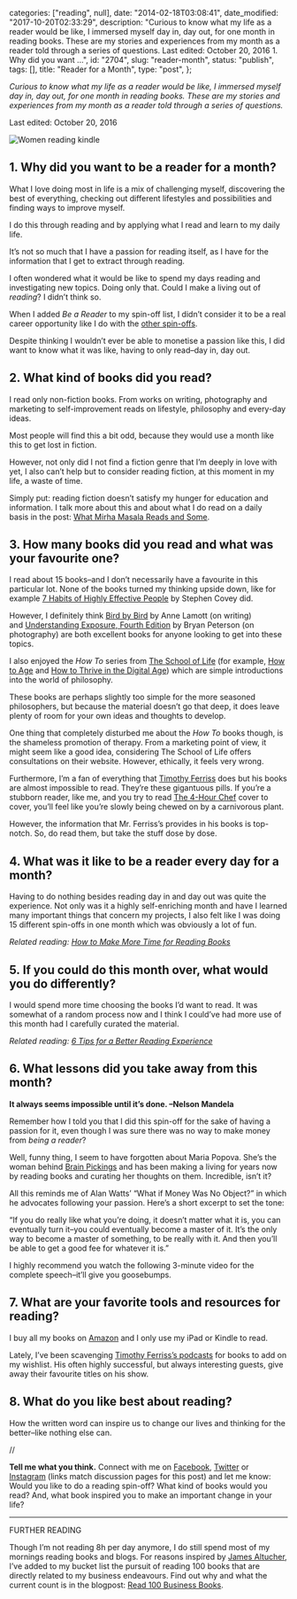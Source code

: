 
  categories: ["reading", null],
  date: "2014-02-18T03:08:41",
  date_modified: "2017-10-20T02:33:29",
  description:
    "Curious to know what my life as a reader would be like, I immersed myself day in, day out, for one month in reading books. These are my stories and experiences from my month as a reader told through a series of questions. Last edited: October 20, 2016 1. Why did you want …",
  id: "2704",
  slug: "reader-month",
  status: "publish",
  tags: [],
  title: "Reader for a Month",
  type: "post",
};


_Curious to know what my life as a reader would be like, I immersed myself day in, day out, for one month in reading books. These are my stories and experiences from my month as a reader told through a series of questions._

Last edited: October 20, 2016

![Women reading kindle](/pages/tsop/posts/reader-month/women-kindle-couch_1.jpg)

## 1. Why did you want to be a reader for a month?

What I love doing most in life is a mix of challenging myself, discovering the best of everything, checking out different lifestyles and possibilities and finding ways to improve myself.

I do this through reading and by applying what I read and learn to my daily life.

It’s not so much that I have a passion for reading itself, as I have for the information that I get to extract through reading.

I often wondered what it would be like to spend my days reading and investigating new topics. Doing only that. Could I make a living out of _reading_? I didn’t think so.

When I added _Be a Reader_ to my spin-off list, I didn’t consider it to be a real career opportunity like I do with the [other spin-offs](/tsop).

Despite thinking I wouldn’t ever be able to monetise a passion like this, I did want to know what it was like, having to only read–day in, day out.

## 2. What kind of books did you read?

I read only non-fiction books. From works on writing, photography and marketing to self-improvement reads on lifestyle, philosophy and every-day ideas.

Most people will find this a bit odd, because they would use a month like this to get lost in fiction.

However, not only did I not find a fiction genre that I’m deeply in love with yet, I also can’t help but to consider reading fiction, at this moment in my life, a waste of time.

Simply put: reading fiction doesn’t satisfy my hunger for education and information. I talk more about this and about what I do read on a daily basis in the post: [What Mirha Masala Reads and Some](/tsop/posts/reading-habits/).

## 3. How many books did you read and what was your favourite one?

I read about 15 books–and I don’t necessarily have a favourite in this particular lot. None of the books turned my thinking upside down, like for example [7 Habits of Highly Effective People](http://amzn.to/1G0z35N) by Stephen Covey did.

However, I definitely think [Bird by Bird](/tsop/posts/read-business-books#1-bird-by-bird) by Anne Lamott (on writing) and [Understanding Exposure, Fourth Edition](/tsop/posts/read-business-books#24-understanding-exposure-fourth-edition) by Bryan Peterson (on photography) are both excellent books for anyone looking to get into these topics.

I also enjoyed the *How To* series from [The School of Life](http://www.theschooloflife.com/) (for example, [How to Age](http://amzn.to/1wqfCLf) and [How to Thrive in the Digital Age](http://amzn.to/1wqfPxP)) which are simple introductions into the world of philosophy.

These books are perhaps slightly too simple for the more seasoned philosophers, but because the material doesn’t go that deep, it does leave plenty of room for your own ideas and thoughts to develop.

One thing that completely disturbed me about the *How To* books though, is the shameless promotion of therapy. From a marketing point of view, it might seem like a good idea, considering The School of Life offers consultations on their website. However, ethically, it feels very wrong.

Furthermore, I’m a fan of everything that [Timothy Ferriss](http://fourhourworkweek.com/blog/) does but his books are almost impossible to read. They’re these gigantuous pills. If you’re a stubborn reader, like me, and you try to read [The 4-Hour Chef](http://amzn.to/17DxEmX) cover to cover, you’ll feel like you’re slowly being chewed on by a carnivorous plant.

However, the information that Mr. Ferriss’s provides in his books is top-notch. So, do read them, but take the stuff dose by dose.

## 4. What was it like to be a reader every day for a month?

Having to do nothing besides reading day in and day out was quite the experience. Not only was it a highly self-enriching month and have I learned many important things that concern my projects, I also felt like I was doing 15 different spin-offs in one month which was obviously a lot of fun.

_Related reading: [How to Make More Time for Reading Books](/tsop/posts/reading-time/)_

## 5. If you could do this month over, what would you do differently?

I would spend more time choosing the books I’d want to read. It was somewhat of a random process now and I think I could’ve had more use of this month had I carefully curated the material.

_Related reading: [6 Tips for a Better Reading Experience](/tsop/posts/reading-tips/)_

## 6. What lessons did you take away from this month?

**It always seems impossible until it’s done. –Nelson Mandela**

Remember how I told you that I did this spin-off for the sake of having a passion for it, even though I was sure there was no way to make money from _being a reader_?

Well, funny thing, I seem to have forgotten about Maria Popova. She’s the woman behind [Brain Pickings](http://www.brainpickings.org) and has been making a living for years now by reading books and curating her thoughts on them. Incredible, isn’t it?

All this reminds me of Alan Watts’ “What if Money Was No Object?” in which he advocates following your passion. Here’s a short excerpt to set the tone:

“If you do really like what you’re doing, it doesn’t matter what it is, you can eventually turn it–you could eventually become a master of it. It’s the only way to become a master of something, to be really with it. And then you’ll be able to get a good fee for whatever it is.”

I highly recommend you watch the following 3-minute video for the complete speech–it’ll give you goosebumps.

## 7. What are your favorite tools and resources for reading?

I buy all my books on [Amazon](http://www.amazon.com) and I only use my iPad or Kindle to read.

Lately, I’ve been scavenging [Timothy Ferriss’s podcasts](http://fourhourworkweek.com/podcast/) for books to add on my wishlist. His often highly successful, but always interesting guests, give away their favourite titles on his show.

## 8. What do you like best about reading?

How the written word can inspire us to change our lives and thinking for the better–like nothing else can.

//

**Tell me what you think.** Connect with me on [Facebook](https://www.facebook.com/thespinoffproject/photos/a.909992835699269.1073741836.443190319046192/907755475923005/), [Twitter](https://twitter.com/mirhamasala/status/573819333488570368/) or [Instagram](https://instagram.com/p/z9i3bHEyNa/) (links match discussion pages for this post) and let me know: Would you like to do a reading spin-off? What kind of books would you read? And, what book inspired you to make an important change in your life?

---

FURTHER READING

Though I’m not reading 8h per day anymore, I do still spend most of my mornings reading books and blogs. For reasons inspired by [James Altucher](http://www.jamesaltucher.com), I’ve added to my bucket list the pursuit of reading 100 books that are directly related to my business endeavours. Find out why and what the current count is in the blogpost: [Read 100 Business Books](/tsop/posts/read-business-books/).
